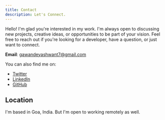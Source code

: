 ```yaml
---
title: Contact
description: Let's Connect.
---
```


Hello! I'm glad you're interested in my work. I'm always open to discussing new projects, creative ideas, or opportunities to be part of your vision.
Feel free to reach out if you're looking for a developer, have a question, or just want to connect.

**Email**: gawandeyashwant7@gmail.com

You can also find me on:

- [Twitter](https://twitter.com/yashng7)
- [LinkedIn](https://www.linkedin.com/in/yashwant-gawande-01012b271)
- [GitHub](https://github.com/yashng7)

## Location

I'm based in Goa, India. But I'm open to working remotely as well.
